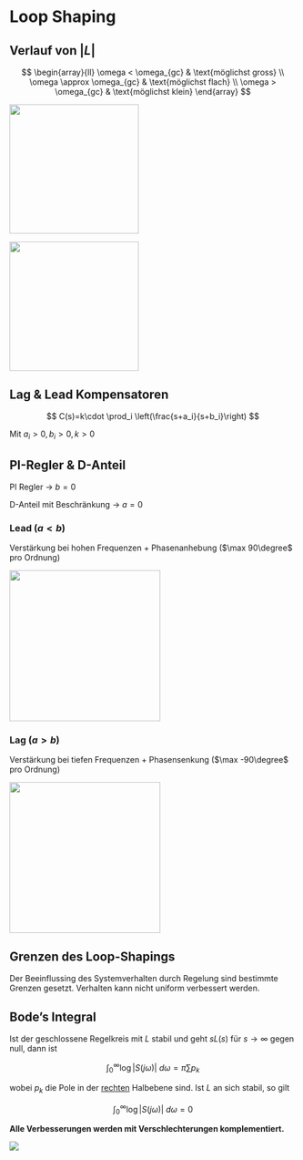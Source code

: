 # Loop Shaping

::: callout-important
## Verlauf von $\lvert L\rvert$

$$
\begin{array}{ll}
\omega < \omega_{gc} & \text{möglichst gross} \\
\omega \approx \omega_{gc} & \text{möglichst flach} \\
\omega > \omega_{gc} & \text{möglichst klein}
\end{array}
$$
:::

![](images/paste-38.png){width="6cm"}

![](images/paste-39.png){width="6cm"}

## Lag & Lead Kompensatoren

$$
C(s)=k\cdot \prod_i \left(\frac{s+a_i}{s+b_i}\right)
$$

Mit $a_i > 0, b_i > 0, k > 0$

::: callout-note
## PI-Regler & D-Anteil

PI Regler $\rightarrow\ b = 0$

D-Anteil mit Beschränkung $\rightarrow\ a = 0$
:::

### Lead ($a < b$)

Verstärkung bei hohen Frequenzen + Phasenanhebung ($\max 90\degree$ pro Ordnung)

![](images/paste-40.png){width="7cm"}

### Lag ($a > b$)

Verstärkung bei tiefen Frequenzen + Phasensenkung ($\max -90\degree$ pro Ordnung)

![](images/paste-41.png){width="7cm"}

## Grenzen des Loop-Shapings

Der Beeinflussing des Systemverhalten durch Regelung sind bestimmte Grenzen gesetzt. Verhalten kann nicht uniform verbessert werden.

::: callout-note
## Bode's Integral

Ist der geschlossene Regelkreis mit $L$ stabil und geht $sL(s)$ für $s\rightarrow\infty$ gegen null, dann ist

$$
\int_0^\infty \log\lvert S(j\omega)\rvert\ d\omega = \pi \sum p_k
$$

wobei $p_k$ die Pole in der [rechten]{.underline} Halbebene sind. Ist $L$ an sich stabil, so gilt

$$
\int_0^\infty\log\lvert S(j\omega)\rvert\ d\omega = 0
$$
:::

**Alle Verbesserungen werden mit Verschlechterungen komplementiert.**

![](images/paste-42.png)